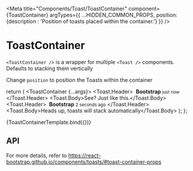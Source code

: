 

<Meta
  title="Components/Toast/ToastContainer"
  component={ToastContainer}
  argTypes={{
    ...HIDDEN_COMMON_PROPS,
    position: {description : 'Position of toasts placed within the container.'}
  }}
/>

# ToastContainer

`<ToastContainer />`  is a wrapper for multiple `<Toast />` components. Defaults to stacking them vertically

Change `position` to position the Toasts within the container

  return (
    <ToastContainer {...args}>
      <Toast>
        <Toast.Header>
          <img src="holder.js/20x20?text=%20" className="rounded me-2" alt="" />
          <strong className="me-auto">Bootstrap</strong>
          <small className="text-muted">just now</small>
        </Toast.Header>
        <Toast.Body>See? Just like this.</Toast.Body>
      </Toast>
      <Toast>
        <Toast.Header>
          <img src="holder.js/20x20?text=%20" className="rounded me-2" alt="" />
          <strong className="me-auto">Bootstrap</strong>
          <small className="text-muted">2 seconds ago</small>
        </Toast.Header>
        <Toast.Body>Heads up, toasts will stack automatically</Toast.Body>
      </Toast>
    </ToastContainer>
  );
};


<Canvas>
  <Story  height="500px" name="ToastContainer">{ToastContainerTemplate.bind({})}</Story>
</Canvas>

## API

<ArgsTable story="ToastContainer" />

For more details, refer to https://react-bootstrap.github.io/components/toasts/#toast-container-props